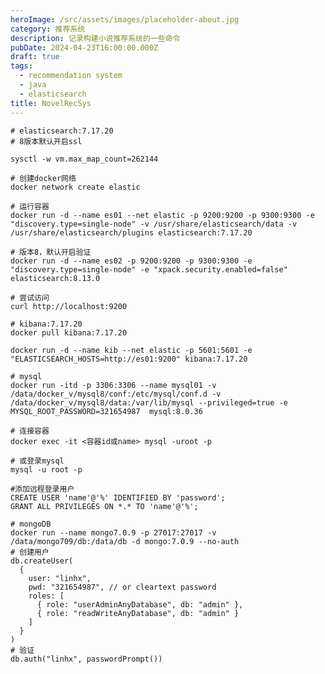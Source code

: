```yaml
---
heroImage: /src/assets/images/placeholder-about.jpg
category: 推荐系统
description: 记录构建小说推荐系统的一些命令
pubDate: 2024-04-23T16:00:00.000Z
draft: true
tags:
  - recommendation system
  - java
  - elasticsearch
title: NovelRecSys
---
```


```shell
# elasticsearch:7.17.20
# 8版本默认开启ssl

sysctl -w vm.max_map_count=262144

# 创建docker网络
docker network create elastic

# 运行容器
docker run -d --name es01 --net elastic -p 9200:9200 -p 9300:9300 -e "discovery.type=single-node" -v /usr/share/elasticsearch/data -v /usr/share/elasticsearch/plugins elasticsearch:7.17.20

# 版本8，默认开启验证
docker run -d --name es02 -p 9200:9200 -p 9300:9300 -e "discovery.type=single-node" -e "xpack.security.enabled=false"  elasticsearch:8.13.0

# 尝试访问
curl http://localhost:9200
```

```shell
# kibana:7.17.20
docker pull kibana:7.17.20

docker run -d --name kib --net elastic -p 5601:5601 -e "ELASTICSEARCH_HOSTS=http://es01:9200" kibana:7.17.20
```

```shell
# mysql
docker run -itd -p 3306:3306 --name mysql01 -v /data/docker_v/mysql8/conf:/etc/mysql/conf.d -v /data/docker_v/mysql8/data:/var/lib/mysql --privileged=true -e MYSQL_ROOT_PASSWORD=321654987  mysql:8.0.36

# 连接容器
docker exec -it <容器id或name> mysql -uroot -p

# 或登录mysql
mysql -u root -p

#添加远程登录用户
CREATE USER 'name'@'%' IDENTIFIED BY 'password';
GRANT ALL PRIVILEGES ON *.* TO 'name'@'%';
```

```shell
# mongoDB
docker run --name mongo7.0.9 -p 27017:27017 -v /data/mongo709/db:/data/db -d mongo:7.0.9 --no-auth
# 创建用户
db.createUser(
  {
    user: "linhx",
    pwd: "321654987", // or cleartext password
    roles: [
      { role: "userAdminAnyDatabase", db: "admin" },
      { role: "readWriteAnyDatabase", db: "admin" }
    ]
  }
)
# 验证
db.auth("linhx", passwordPrompt())
```
